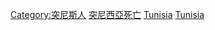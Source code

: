 
[[Category:突尼斯人|Category:突尼斯人]]
[[Category:突尼西亞死亡|]]
[[Category:非洲死者|Tunisia]]
[[Category:各國死者|Tunisia]]
